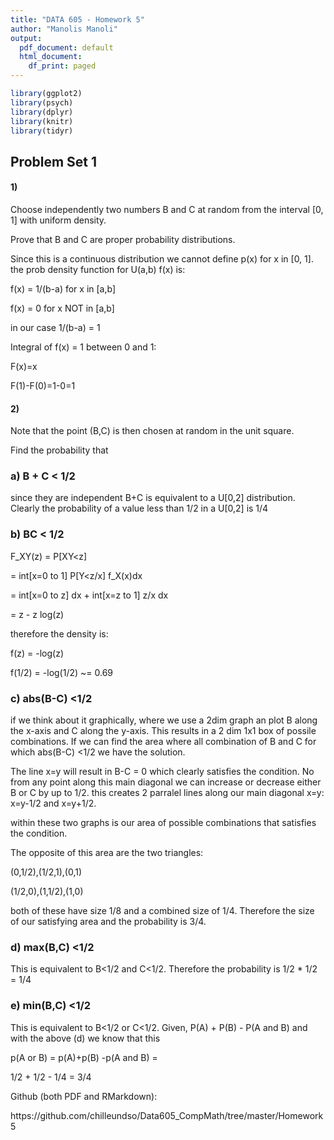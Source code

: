 ---
title: "DATA 605 - Homework 5"
author: "Manolis Manoli"
output:
  pdf_document: default
  html_document:
    df_print: paged
---
```{r loading-libraries, echo=TRUE, results='hide', warning=FALSE, message=FALSE}
library(ggplot2)
library(psych)
library(dplyr)
library(knitr)
library(tidyr)
```


## Problem Set 1

#### 1)

Choose independently two numbers B and C at random from the interval [0, 1] with uniform density. 

Prove that B and C are proper probability distributions.

Since this is a continuous distribution we cannot define p(x) for x in [0, 1]. 
the prob density function for U(a,b) f(x) is:

f(x) = 1/(b-a) for x in [a,b]

f(x) = 0 for x NOT in [a,b]

in our case 1/(b-a) = 1

Integral of f(x) = 1 between 0 and 1:

F(x)=x

F(1)-F(0)=1-0=1


#### 2)

Note that the point (B,C) is then chosen at random in the unit square.

Find the probability that

### a) B + C < 1/2


since they are independent B+C is equivalent to a U[0,2] distribution. Clearly the probability of a value less than 1/2 in a U[0,2] is 1/4

### b) BC < 1/2

F_XY(z) = P[XY<z]

= int[x=0 to 1] P[Y<z/x] f_X(x)dx

= int[x=0 to z] dx + int[x=z to 1] z/x dx

= z - z log(z)

therefore the density is:

f(z) = -log(z)

f(1/2) = -log(1/2) ~= 0.69


 
### c) abs(B-C) <1/2

if we think about it graphically, where we use a 2dim graph an plot B along the x-axis and C along the y-axis. This results in a 2 dim 1x1 box of possile combinations. If we can find the area where all combination of B and C for which abs(B-C) <1/2 we have the solution. 

The line x=y will result in B-C = 0 which clearly satisfies the condition. No from any point along this main diagonal we can increase or decrease either B or C by up to 1/2. this creates 2 parralel lines along our main diagonal x=y: x=y-1/2 and x=y+1/2.

within these two graphs is our area of possible combinations that satisfies the condition. 

The opposite of this area are the two triangles:

(0,1/2),(1/2,1),(0,1)

(1/2,0),(1,1/2),(1,0)

both of these have size 1/8 and a combined size of 1/4. Therefore the size of our satisfying area and the probability is 3/4.





### d) max(B,C) <1/2

This is equivalent to B<1/2 and C<1/2. Therefore the probability is 1/2 * 1/2 = 1/4

### e) min(B,C) <1/2

This is equivalent to B<1/2 or C<1/2. Given, P(A) + P(B) - P(A and B) and with the above (d) we know that this 

p(A or B) = p(A)+p(B) -p(A and B) = 

1/2 + 1/2 - 1/4 = 3/4

   
Github (both PDF and RMarkdown):

https://github.com/chilleundso/Data605_CompMath/tree/master/Homework5